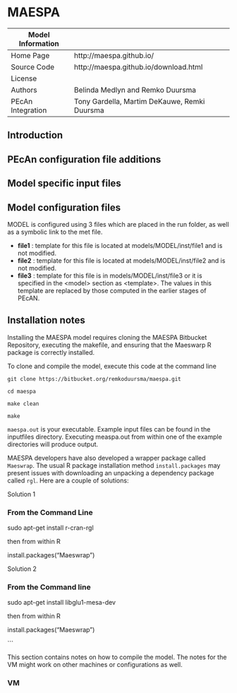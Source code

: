 # MAESPA

| Model Information ||
| -- | -- |
| Home Page |http://maespa.github.io/ |
| Source Code | http://maespa.github.io/download.html|
| License |  |
| Authors |Belinda Medlyn and Remko Duursma |
| PEcAn Integration |Tony Gardella, Martim DeKauwe, Remki Duursma |

## Introduction



## PEcAn configuration file additions

## Model specific input files



## Model configuration files

MODEL is configured using 3 files which are placed in the run folder, as well as a symbolic link to the met file.

* **file1** : template for this file is located at models/MODEL/inst/file1 and is not modified.  
* **file2** : template for this file is located at models/MODEL/inst/file2 and is not modified.  
* **file3** : template for this file is in models/MODEL/inst/file3 or it is specified in the \<model\> section as \<template\>. The values in this template are replaced by those computed in the earlier stages of PEcAN.

## Installation notes

Installing the  MAESPA model requires cloning the MAESPA Bitbucket Repository, executing the makefile, and ensuring that the Maeswarp R package is correctly installed.

To clone and compile the model, execute this code at the command line
```
git clone https://bitbucket.org/remkoduursma/maespa.git

cd maespa

make clean

make
```

`maespa.out` is your executable. Example input files can be found in the inputfiles directory. Executing measpa.out from within one of the example directories will produce output.

MAESPA developers have also developed a wrapper package called `Maeswrap`. The usual R package installation method `install.packages` may present issues with downloading an unpacking a dependency package called `rgl`. Here are a couple of solutions:

Solution 1

### From the Command Line
sudo apt-get install r-cran-rgl

then from within R

install.packages("Maeswrap")

Solution 2

### From the Command line 
sudo apt-get install libglu1-mesa-dev

then from within R

install.packages("Maeswrap")


``` 

This section contains notes on how to compile the model. The notes for the VM might work on other machines or configurations as well.

### VM
